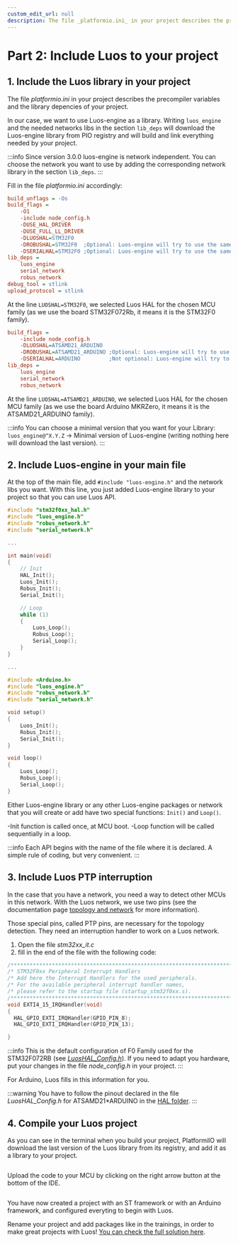 ```yaml
---
custom_edit_url: null
description: The file _platformio.ini_ in your project describes the precompiler variables and the library depencies of your project.
---
```



# Part 2: Include Luos to your project

## 1. Include the Luos library in your project

The file _platformio.ini_ in your project describes the precompiler variables and the library depencies of your project.

In our case, we want to use Luos-engine as a library. Writing `luos_engine` and the needed networks libs in the section `lib_deps` will download the Luos-engine library from PIO registry and will build and link everything needed by your project.

:::info
Since version 3.0.0 luos-engine is network independent. You can choose the network you want to use by adding the corresponding network library in the section `lib_deps`.
:::

Fill in the file _platformio.ini_ accordingly:

<Tabs>
<TabItem value="ST" label="ST">

```ini
build_unflags = -Os
build_flags =
    -O1
    -include node_config.h
    -DUSE_HAL_DRIVER
    -DUSE_FULL_LL_DRIVER
    -DLUOSHAL=STM32F0
    -DROBUSHAL=STM32F0  ;Optional: Luos-engine will try to use the same HAL as LuosHAL if not defined
    -DSERIALHAL=STM32F0 ;Optional: Luos-engine will try to use the same HAL as LuosHAL if not defined
lib_deps =
    luos_engine
    serial_network
    robus_network
debug_tool = stlink
upload_protocol = stlink
```

At the line `LUOSHAL=STM32F0`, we selected Luos HAL for the chosen MCU family (as we use the board STM32F072Rb, it means it is the STM32F0 family).

</TabItem>
<TabItem value="Arduino" label="Arduino">

```ini
build_flags =
    -include node_config.h
    -DLUOSHAL=ATSAMD21_ARDUINO
    -DROBUSHAL=ATSAMD21_ARDUINO ;Optional: Luos-engine will try to use the same HAL as LuosHAL if not defined
    -DSERIALHAL=ARDUINO         ;Not optional: Luos-engine will try to use the same HAL as LuosHAL but here HAL don't have the same name.
lib_deps =
    luos_engine
    serial_network
    robus_network
```

At the line `LUOSHAL=ATSAMD21_ARDUINO`, we selected Luos HAL for the chosen MCU family (as we use the board Arduino MKRZero, it means it is the ATSAMD21_ARDUINO family).

</TabItem>
</Tabs>

:::info
You can choose a minimal version that you want for your Library:
`luos_engine@^X.Y.Z` → Minimal version of Luos-engine (writing nothing here will download the last version).
:::

## 2. Include Luos-engine in your main file

At the top of the main file, add `#include "luos-engine.h"` and the network libs you want. With this line, you just added Luos-engine library to your project so that you can use Luos API.

<Tabs>
<TabItem value="ST" label="ST">

```c
#include "stm32f0xx_hal.h"
#include "luos_engine.h"
#include "robus_network.h"
#include "serial_network.h"

...

int main(void)
{
    // Init
    HAL_Init();
    Luos_Init();
    Robus_Init();
    Serial_Init();

    // Loop
    while (1)
    {
        Luos_Loop();
        Robus_Loop();
        Serial_Loop();
    }
}

...
```

</TabItem>
<TabItem value="Arduino" label="Arduino">

```c
#include <Arduino.h>
#include "luos_engine.h"
#include "robus_network.h"
#include "serial_network.h"

void setup()
{
    Luos_Init();
    Robus_Init();
    Serial_Init();
}

void loop()
{
    Luos_Loop();
    Robus_Loop();
    Serial_Loop();
}
```

</TabItem>
</Tabs>

Either Luos-engine library or any other Luos-engine packages or network that you will create or add have two special functions: `Init()` and `Loop()`.

-Init function is called once, at MCU boot.
-Loop function will be called sequentially in a loop.

:::info
Each API begins with the name of the file where it is declared. A simple rule of coding, but very convenient.
:::

## 3. Include Luos PTP interruption

In the case that you have a network, you need a way to detect other MCUs in this network. With the Luos network, we use two pins (see the documentation page [topology and network](/docs/luos-technology/node/topology) for more information).

Those special pins, called PTP pins, are necessary for the topology detection. They need an interruption handler to work on a Luos network.

<Tabs>
<TabItem value="ST" label="ST">

1. Open the file _stm32xx_it.c_
2. fill in the end of the file with the following code:

```c
/******************************************************************************/
/* STM32F0xx Peripheral Interrupt Handlers                                    */
/* Add here the Interrupt Handlers for the used peripherals.                  */
/* For the available peripheral interrupt handler names,                      */
/* please refer to the startup file (startup_stm32f0xx.s).                    */
/******************************************************************************/
void EXTI4_15_IRQHandler(void)
{
  HAL_GPIO_EXTI_IRQHandler(GPIO_PIN_8);
  HAL_GPIO_EXTI_IRQHandler(GPIO_PIN_13);

}
```

:::info
This is the default configuration of F0 Family used for the STM32F072RB (see [_LuosHAL_Config.h_](https://github.com/Luos-io/luos_engine/tree/main/engine/HAL)). If you need to adapt you hardware, put your changes in the file _node_config.h_ in your project.
:::

</TabItem>
<TabItem value="Arduino" label="Arduino">
For Arduino, Luos fills in this information for you.

:::warning
You have to follow the pinout declared in the file _LuosHAL_Config.h_ for ATSAMD21\*ARDUINO in the [HAL folder](https://github.com/Luos-io/luos_engine/tree/main/engine/HAL).
:::

</TabItem>
</Tabs>

## 4. Compile your Luos project

As you can see in the terminal when you build your project, PlatformiIO will download the last version of the Luos library from its registry, and add it as a library to your project.

<div align="center">
  <Image sources={{ light: '/assets/images/tutorials/pio/pio-2-1.png' }} />
</div>

Upload the code to your MCU by clicking on the right arrow button at the bottom of the IDE.

<div align="center">
  <Image sources={{ light: '/assets/images/tutorials/pio/pio-2-2.png' }} />
</div>

You have now created a project with an ST framework or with an Arduino framework, and configured everyting to begin with Luos.

Rename your project and add packages like in the trainings, in order to make great projects with Luos! [You can check the full solution here](https://github.com/Luos-io/morse_encoder).

<Author name="thomas" />

